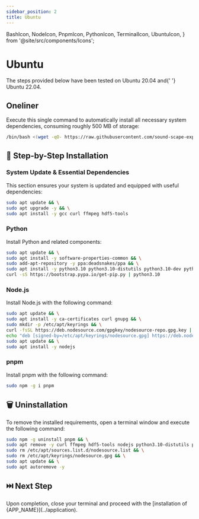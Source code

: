 ```yaml
---
sidebar_position: 2
title: Ubuntu
---
```


  BashIcon,
  NodeIcon,
  PnpmIcon,
  PythonIcon,
  TerminalIcon,
  UbuntuIcon,
} from '@site/src/components/Icons';

# <UbuntuIcon /> Ubuntu

<Fragment>
  The steps provided below have been tested on <UbuntuIcon /> Ubuntu 20.04 and{' '}
  <UbuntuIcon /> Ubuntu 22.04.
</Fragment>

<h2>
  <BashIcon /> Oneliner <SizeInfo size="~500 MB" />
</h2>

Execute this single command to automatically install all necessary system
dependencies, consuming roughly 500 MB of storage:

```bash
/bin/bash <(wget -qO- https://raw.githubusercontent.com/sound-scape-explorer/sound-scape-explorer/next/bamdad/bin/requirements-ubuntu.sh)
```

## 👣 Step-by-Step Installation

<h3>
  <UbuntuIcon /> System Update & Essential Dependencies
</h3>

This section ensures your system is updated and equipped with useful
dependencies:

<Dependencies
  noPython
  noNode
  noPnpm
  hdfTools
  noCCompiler
/>

```bash
sudo apt update && \
sudo apt upgrade -y && \
sudo apt install -y gcc curl ffmpeg hdf5-tools
```

<h3>
  <PythonIcon /> Python
</h3>

Install <PythonIcon /> Python and related components:

```bash
sudo apt update && \
sudo apt install -y software-properties-common && \
sudo add-apt-repository -y ppa:deadsnakes/ppa && \
sudo apt install -y python3.10 python3.10-distutils python3.10-dev python3-pip python3.10-venv && \
curl -sS https://bootstrap.pypa.io/get-pip.py | python3.10
```

<h3>
  <NodeIcon /> Node.js
</h3>

<Fragment>
  Install <NodeIcon /> Node.js with the following command:
</Fragment>

```bash
sudo apt update && \
sudo apt install -y ca-certificates curl gnupg && \
sudo mkdir -p /etc/apt/keyrings && \
curl -fsSL https://deb.nodesource.com/gpgkey/nodesource-repo.gpg.key | sudo gpg --dearmor -o /etc/apt/keyrings/nodesource.gpg && \
echo "deb [signed-by=/etc/apt/keyrings/nodesource.gpg] https://deb.nodesource.com/node_20.x nodistro main" | sudo tee /etc/apt/sources.list.d/nodesource.list && \
sudo apt update && \
sudo apt install -y nodejs
```

<h3>
  <PnpmIcon /> pnpm
</h3>

<Fragment>
  Install <PnpmIcon /> pnpm with the following command:
</Fragment>

```bash
sudo npm -g i pnpm
```

## 🗑️ Uninstallation

<Fragment>
  To remove the installed requirements, open a <TerminalIcon /> terminal window
  and execute the following command:
</Fragment>

```bash
sudo npm -g uninstall pnpm && \
sudo apt remove -y curl ffmpeg hdf5-tools nodejs python3.10-distutils python3.10-dev python3-pip python3.10-venv && \
sudo rm /etc/apt/sources.list.d/nodesource.list && \
sudo rm /etc/apt/keyrings/nodesource.gpg && \
sudo apt update && \
sudo apt autoremove -y
```

## ⏭️ Next Step

<Fragment>
  Upon completion, close your <TerminalIcon /> terminal and proceed with the
  [installation of {APP_NAME}](../application).
</Fragment>
